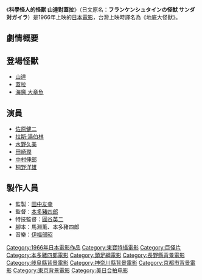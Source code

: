 {{expand|time=2011-06-19T07:24:56+00:00}}{{unreferenced|time=2011-06-19T07:24:56+00:00}}

{{Infobox Film
| name               = 科學怪人的怪獸 山達對蓋拉
| original_name      = フランケンシュタインの怪獣 サンダ対ガイラ
| image              = <!-- 檔案不存在 War of the Gargantuas.jpg ，可從英文維基百科取得 -->
| caption            =
| director           = [[本多豬四郎|本多豬四郎]]
| producer           = [[田中友幸|田中友幸]]
| writer             = 馬淵薫<br>本多豬四郎
| starring           = [[佐原健二|佐原健二]]<br>[[水野久美|水野久美]]<br>[[拉斯·湯伯林|拉斯·湯伯林]]<br>[[田崎潤|田崎潤]]<br>[[中村伸郎|中村伸郎]]<br>[[桐野洋雄|桐野洋雄]]
| music              = [[伊福部昭|伊福部昭]]
| narrator           =
| cinematography     =
| editing            =
| production_company = [[東寶電影公司|東寶]]
| distributor        = [[東寶電影公司|東寶]]
| released           = 1966年7月31日
| runtime            =
| country            = {{JPN}}
| language           = 日語
| budget             =
| gross              =
| preceded_by        = [[科學怪人對地底怪獸|科學怪人對地底怪獸]]
| followed_by        =
| website            =
| amg_id             =
| imdb_id            =
| cn_name            =
| hk_name            =
| tw_name            = 地底大怪獸
}}
《'''科學怪人的怪獸 山達對蓋拉'''》（日文原名：'''フランケンシュタインの怪獣 サンダ対ガイラ'''）是1966年上映的[[日本|日本]][[電影|電影]]，台灣上映時譯名為《地底大怪獸》。

== 劇情概要 ==

== 登場怪獸 ==
* [[山達|山達]]
* [[蓋拉|蓋拉]]
* [[海魔大章魚|海魔 大章魚]]

== 演員 ==
* [[佐原健二|佐原健二]]
* [[拉斯·湯伯林|拉斯·湯伯林]]
* [[水野久美|水野久美]]
* [[田崎潤|田崎潤]]
* [[中村伸郎|中村伸郎]]
* [[桐野洋雄|桐野洋雄]]

== 製作人員 ==
* 監製：[[田中友幸|田中友幸]]
* 監督：[[本多豬四郎|本多豬四郎]]
* 特技監督：[[圓谷英二|圓谷英二]]
* 腳本：馬淵薫、本多豬四郎
* 音樂：[[伊福部昭|伊福部昭]]

{{本多豬四郎監督作品}}
{{DEFAULTSORT:Frankenstein tai Titeikaijuu}}

[[Category:1966年日本電影作品|Category:1966年日本電影作品]]
[[Category:東寶特攝電影|Category:東寶特攝電影]]
[[Category:巨怪片|Category:巨怪片]]
[[Category:本多豬四郎電影|Category:本多豬四郎電影]]
[[Category:頭足綱電影|Category:頭足綱電影]]
[[Category:長野縣背景電影|Category:長野縣背景電影]]
[[Category:岐阜縣背景電影|Category:岐阜縣背景電影]]
[[Category:神奈川縣背景電影|Category:神奈川縣背景電影]]
[[Category:京都市背景電影|Category:京都市背景電影]]
[[Category:東京背景電影|Category:東京背景電影]]
[[Category:美日合拍电影|Category:美日合拍电影]]